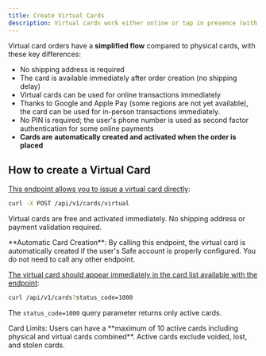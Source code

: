 ```yaml
---
title: Create Virtual Cards
description: Virtual cards work either online or tap in presence (with Apple Pay and Google Pay).
---
```


Virtual card orders have a **simplified flow** compared to physical cards, with these key differences:

- No shipping address is required
- The card is available immediately after order creation (no shipping delay)
- Virtual cards can be used for online transactions immediately
- Thanks to Google and Apple Pay (some regions are not yet available), the card can be used for in-person transactions immediately.
- No PIN is required; the user's phone number is used as second factor authentication for some online payments
- **Cards are automatically created and activated when the order is placed**

## How to create a Virtual Card

[This endpoint allows you to issue a virtual card directly](/api-reference/card-management/create-a-virtual-card):

```bash cURL
curl -X POST /api/v1/cards/virtual
```

Virtual cards are free and activated immediately. No shipping address or payment validation required.


<Warning>
**Automatic Card Creation**: By calling this endpoint, the virtual card is automatically created if the user's Safe account is properly configured. You do not need to call any other endpoint.
</Warning>


[The virtual card should appear immediately in the card list available with the endpoint](/api-reference/card-management/list-all-cards):

```bash cURL
curl /api/v1/cards?status_code=1000
```

The `status_code=1000` query parameter returns only active cards.

<Note>
Card Limits: Users can have a **maximum of 10 active cards including physical and virtual cards combined**. Active cards exclude voided, lost, and stolen cards.
</Note>
